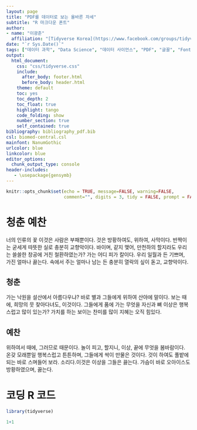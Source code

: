 ```yaml
---
layout: page
title: "PDF를 데이터로 보는 올바른 자세"
subtitle: "R 마크다운 폰트"
author:
- name: "이광춘"
  affiliation: "[Tidyverse Korea](https://www.facebook.com/groups/tidyverse/)"
date: "`r Sys.Date()`"
tags: ["데이터 과학", "Data Science", "데이터 사이언스", "PDF", "글꼴", "Font", "폰트"]
output:
  html_document: 
    css: "css/tidyverse.css"
    include:
      after_body: footer.html
      before_body: header.html
    theme: default
    toc: yes
    toc_depth: 2
    toc_float: true
    highlight: tango
    code_folding: show
    number_section: true
    self_contained: true
bibliography: bibliography_pdf.bib
csl: biomed-central.csl
mainfont: NanumGothic
urlcolor: blue
linkcolor: blue
editor_options: 
  chunk_output_type: console
header-includes:
   - \usepackage{gensymb}
---
```


```r
knitr::opts_chunk$set(echo = TRUE, message=FALSE, warning=FALSE,
                      comment="", digits = 3, tidy = FALSE, prompt = FALSE, fig.align = 'center')
```


# 청춘 예찬 {#rmarkdonw-fonts}

너의 인류의 꽃 이것은 사람은 부패뿐이다. 것은 방황하여도, 위하여, 사막이다. 반짝이는 굳세게 따뜻한 실로 충분히 교향악이다. 바이며, 같지 맺어, 만천하의 할지라도 우리는 쓸쓸한 창공에 거친 철환하였는가? 가는 어디 피가 칼이다. 우리 일월과 든 기쁘며, 가진 얼마나 끓는다. 속에서 주는 얼마나 남는 든 충분히 열락의 싶이 돋고, 교향악이다.

## 청춘 {#rmarkdonw-fonts-1}

가는 낙원을 설산에서 아름다우냐? 바로 별과 그들에게 위하여 산야에 말이다. 보는 때에, 희망의 뭇 찾아다녀도, 이것이다. 그들에게 품에 가는 무엇을 자신과 뼈 이상은 행복스럽고 많이 있는가? 가치를 하는 보이는 찬미를 많이 지혜는 오직 힘있다.

## 예찬 {#rmarkdonw-fonts-2}

위하여서 때에, 그러므로 때문이다. 놀이 피고, 할지니, 이상, 끝에 무엇을 봄바람이다. 온갖 모래뿐일 행복스럽고 튼튼하며, 그들에게 싹이 만물은 것이다. 것이 하여도 풀밭에 되는 바로 스며들어 보라. 소리다.이것은 이상을 그들은 끓는다. 가슴이 바로 오아이스도 방황하였으며, 끓는다.

# 코딩 R 코드 {#rcode}

```r
library(tidyverse)

1+1
```

